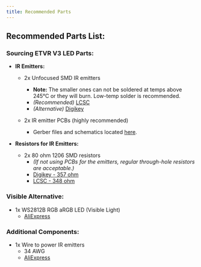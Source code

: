 ```yaml
---
title: Recommended Parts
---
```


## Recommended Parts List:

### Sourcing ETVR V3 LED Parts:

- **IR Emitters:**
  - 2x Unfocused SMD IR emitters
    - **Note:** The smaller ones can not be soldered at temps above 245°C or they will burn. Low-temp solder is recommended.
    - *(Recommended)* [LCSC](https://lcsc.com/)
    - *(Alternative)* [Digikey](https://www.digikey.com/)

  - 2x IR emitter PCBs (highly recommended)
    - Gerber files and schematics located [here](link).
    
- **Resistors for IR Emitters:**
  - 2x 80 ohm 1206 SMD resistors
    - *(If not using PCBs for the emitters, regular through-hole resistors are acceptable.)*
    - [Digikey - 357 ohm](https://www.digikey.com/)
    - [LCSC - 348 ohm](https://lcsc.com/)

### Visible Alternative:
- 1x WS2812B RGB aRGB LED (Visible Light)
  - [AliExpress](https://www.aliexpress.com/)

### Additional Components:
- 1x Wire to power IR emitters
  - 34 AWG
  - [AliExpress](https://www.aliexpress.com/)